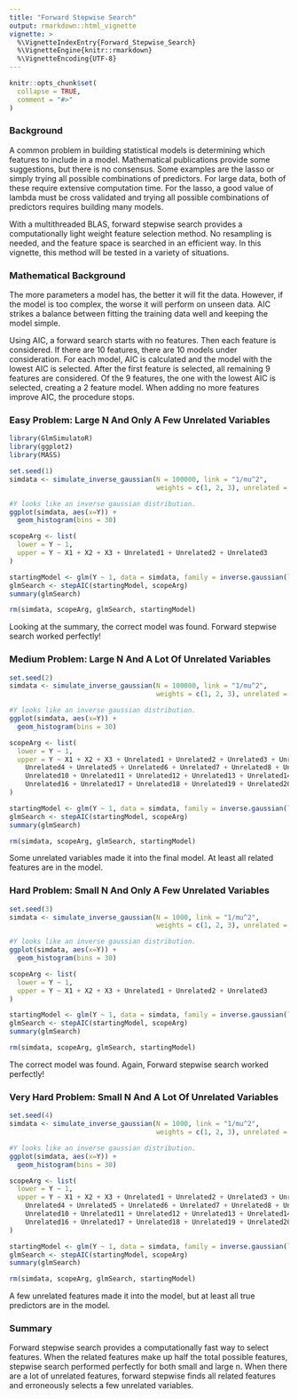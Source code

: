 ```yaml
---
title: "Forward Stepwise Search"
output: rmarkdown::html_vignette
vignette: >
  %\VignetteIndexEntry{Forward_Stepwise_Search}
  %\VignetteEngine{knitr::rmarkdown}
  %\VignetteEncoding{UTF-8}
---
```


```r
knitr::opts_chunk$set(
  collapse = TRUE,
  comment = "#>"
)
```

### Background
A common problem in building statistical models is determining which features to include in a model. Mathematical publications provide some suggestions, but there is no consensus. Some examples are the lasso or simply trying all possible combinations of predictors. For large data, both of these require extensive computation time. For the lasso, a good value of lambda must be cross validated and trying all possible combinations of predictors requires building many models. 

With a multithreaded BLAS, forward stepwise search provides a computationally light weight feature selection method. No resampling is needed, and the feature space is searched in an efficient way. In this vignette, this method will be tested in a variety of situations.


### Mathematical Background
The more parameters a model has, the better it will fit the data. However, if the model is too complex, the worse it will perform on unseen data. AIC strikes a balance between fitting the training data well and keeping the model simple. 

Using AIC, a forward search starts with no features. Then each feature is considered. If there are 10 features, there are 10 models under consideration. For each model, AIC is calculated and the model with the lowest AIC is selected. After the first feature is selected, all remaining 9 features are considered. Of the 9 features, the one with the lowest AIC is selected, creating a 2 feature model. When adding no more features improve AIC, the procedure stops.

### Easy Problem: Large N And Only A Few Unrelated Variables
```r
library(GlmSimulatoR)
library(ggplot2)
library(MASS)

set.seed(1)
simdata <- simulate_inverse_gaussian(N = 100000, link = "1/mu^2", 
                                     weights = c(1, 2, 3), unrelated = 3)

#Y looks like an inverse gaussian distribution. 
ggplot(simdata, aes(x=Y)) +
  geom_histogram(bins = 30)

scopeArg <- list(
  lower = Y ~ 1,
  upper = Y ~ X1 + X2 + X3 + Unrelated1 + Unrelated2 + Unrelated3
)

startingModel <- glm(Y ~ 1, data = simdata, family = inverse.gaussian(link = "1/mu^2"))
glmSearch <- stepAIC(startingModel, scopeArg)
summary(glmSearch)

rm(simdata, scopeArg, glmSearch, startingModel)


```

Looking at the summary, the correct model was found. Forward stepwise search worked perfectly!

### Medium Problem: Large N And A Lot Of Unrelated Variables
```r
set.seed(2)
simdata <- simulate_inverse_gaussian(N = 100000, link = "1/mu^2", 
                                     weights = c(1, 2, 3), unrelated = 20)

#Y looks like an inverse gaussian distribution. 
ggplot(simdata, aes(x=Y)) +
  geom_histogram(bins = 30)

scopeArg <- list(
  lower = Y ~ 1,
  upper = Y ~ X1 + X2 + X3 + Unrelated1 + Unrelated2 + Unrelated3 + Unrelated3 + 
    Unrelated4 + Unrelated5 + Unrelated6 + Unrelated7 + Unrelated8 + Unrelated9 + 
    Unrelated10 + Unrelated11 + Unrelated12 + Unrelated13 + Unrelated14 + Unrelated15 + 
    Unrelated16 + Unrelated17 + Unrelated18 + Unrelated19 + Unrelated20
)

startingModel <- glm(Y ~ 1, data = simdata, family = inverse.gaussian(link = "1/mu^2"))
glmSearch <- stepAIC(startingModel, scopeArg)
summary(glmSearch)

rm(simdata, scopeArg, glmSearch, startingModel)
```

Some unrelated variables made it into the final model. At least all related features are in the model. 

### Hard Problem: Small N And Only A Few Unrelated Variables
```r
set.seed(3)
simdata <- simulate_inverse_gaussian(N = 1000, link = "1/mu^2", 
                                     weights = c(1, 2, 3), unrelated = 3)

#Y looks like an inverse gaussian distribution. 
ggplot(simdata, aes(x=Y)) +
  geom_histogram(bins = 30)

scopeArg <- list(
  lower = Y ~ 1,
  upper = Y ~ X1 + X2 + X3 + Unrelated1 + Unrelated2 + Unrelated3
)

startingModel <- glm(Y ~ 1, data = simdata, family = inverse.gaussian(link = "1/mu^2"))
glmSearch <- stepAIC(startingModel, scopeArg)
summary(glmSearch)

rm(simdata, scopeArg, glmSearch, startingModel)
```

The correct model was found. Again, Forward stepwise search worked perfectly!

### Very Hard Problem: Small N And A Lot Of Unrelated Variables
```r
set.seed(4)
simdata <- simulate_inverse_gaussian(N = 1000, link = "1/mu^2", 
                                     weights = c(1, 2, 3), unrelated = 20)

#Y looks like an inverse gaussian distribution. 
ggplot(simdata, aes(x=Y)) +
  geom_histogram(bins = 30)

scopeArg <- list(
  lower = Y ~ 1,
  upper = Y ~ X1 + X2 + X3 + Unrelated1 + Unrelated2 + Unrelated3 + Unrelated3 + 
    Unrelated4 + Unrelated5 + Unrelated6 + Unrelated7 + Unrelated8 + Unrelated9 + 
    Unrelated10 + Unrelated11 + Unrelated12 + Unrelated13 + Unrelated14 + Unrelated15 + 
    Unrelated16 + Unrelated17 + Unrelated18 + Unrelated19 + Unrelated20
)

startingModel <- glm(Y ~ 1, data = simdata, family = inverse.gaussian(link = "1/mu^2"))
glmSearch <- stepAIC(startingModel, scopeArg)
summary(glmSearch)

rm(simdata, scopeArg, glmSearch, startingModel)
```

A few unrelated features made it into the model, but at least all true predictors are in the model.

### Summary
Forward stepwise search provides a computationally fast way to select features. When the related features make up half the total possible features, stepwise search performed perfectly for both small and large n. When there are a lot of unrelated features, forward stepwise finds all related features and erroneously selects a few unrelated variables.
